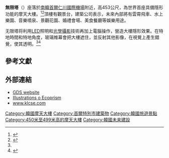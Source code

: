 {{expand|time=2014-08-02T00:55:40+00:00}}
{{韓國未來建設}}
{{Infobox building
| name               = 無限塔<br/>Infinity Tower
| image              =
| caption            = 電腦繪圖下的無限塔
| location_country = {{ROK-KOR}}
| location           = [[仁川廣域市|仁川廣域市]]{{link-en|青羅國際城|Cheongna International City}}
| latd  = | latm = | lats = | latNS = 
| longd = | longm =| longs = | longEW = 
| iso_region         = KR
| coordinates_display= 
| status             = Proposed
| start_date         = 
| alternate_names    = Ecoprism Tower
|awards              = 舉辦單位：韓國土地和住宅公營公司，全國設計大賽（第1名）
|parking             = 2000個車位
| est_completion     =
| client             = {{link-en|韓國土地和住宅公營公司|Korea Land and Housing Corporation}}
| completion_date    = 
| building_type      = 休閒娛樂
| roof               = 453公尺（1,486英尺）
| top_floor          = 397公尺（1,302英尺）
| floor_count        = 
| structural_engineer= King-Le Chang 張敬禮
| main_contractor    = 
| architect          =  GDS Architects、{{link-en|SAMOO建築工程事務所|Samoo Architects & Engineers}}<ref name=center>{{cite web|title=Cheongna City Infinity Tower|url=http://skyscrapercenter.com/incheon/cheongna-city-infinity-tower/8747/|publisher=Skyscraper Center|accessdate=16 September 2013|archive-date=2020-02-18|archive-url=https://web.archive.org/web/20200218232042/http://www.skyscrapercenter.com/incheon/cheongna-city-infinity-tower/8747|dead-url=no}}</ref>
}}

'''無限塔'''（{{lang-en|Tower Infinity}}）座落於[[南韓|南韓]][[首爾|首爾]][[仁川國際機場|仁川國際機場]]附近，高453公尺，為世界首座具備隱形功能的摩天大樓。<ref name=archi>{{cite web|last=Chan|first=Kelly|title=GDS Architects to Design World's First Invisible Tower|url=http://www.architizer.com/blog/invisible-tower-gds/|publisher=Architizer|accessdate=2013-09-16 |archive-date=2017-09-06|archive-url=https://web.archive.org/web/20170906035927/https://architizer.com/blog/invisible-tower-gds/|dead-url=no}}</ref><ref name=cnn>{{cite news|last=Cripps|first=Karla|title=Coming soon: World's first 'invisible' tower|url=http://edition.cnn.com/2013/09/12/travel/seoul-invisible-skyscraper-tower-infinity/?hpt=travel_hp_herobox|accessdate=16 September 2013|newspaper=CNN|date=16 September 2013|archive-date=2017-04-09|archive-url=https://web.archive.org/web/20170409200604/http://edition.cnn.com/2013/09/12/travel/seoul-invisible-skyscraper-tower-infinity/?hpt=travel_hp_herobox|dead-url=no}}</ref>頂樓有觀景台，建築公司表示，未來內部將有雲霄飛車、水上樂園、音樂噴泉、景觀花園、婚禮會場、美食餐廳等娛樂用途。

无限塔将利用[[LED|LED]]照明和[[光學|光學]][[攝影|攝影]]技術再加上電腦操作，營造大樓隱形效果。在特地時間和特地角度，玻璃帷幕會把大樓遮住，並反射其他影像，在視覺上產生錯覺，使其透明。<ref name=cnn /><ref name=insider>{{cite news|last=Willett|first=Megan|title=Korea Will Soon Be Home To The World's First 'Invisible' Skyscraper|url=http://www.businessinsider.com/tower-infinity-first-invisible-skyscraper-2013-9|accessdate=16 September 2013|newspaper=Business Insider|date=11 September 2013|archive-date=2017-12-22|archive-url=https://web.archive.org/web/20171222131720/http://www.businessinsider.com/tower-infinity-first-invisible-skyscraper-2013-9|dead-url=no}}</ref>

== 參考文獻 ==
{{reflist}}

==外部連結==
*[http://www.gdsarchitects.com/flash/index.html GDS website] {{Wayback|url=http://www.gdsarchitects.com/flash/index.html |date=20061015152032 }}
*[http://news.nationalpost.com/2013/09/13/tower-infinity-in-south-korea-to-be-the-worlds-first-invisible-skyscraper/ Illustrations o Ecoprism] {{Webarchive|url=https://archive.today/20130917084649/http://news.nationalpost.com/2013/09/13/tower-infinity-in-south-korea-to-be-the-worlds-first-invisible-skyscraper/ |date=2013-09-17 }}
*[http://www.klcse.com www.klcse.com] {{Wayback|url=http://www.klcse.com/ |date=20190510144011 }}

{{Supertall skyscrapers}}

[[Category:韓國摩天大樓|Category:韓國摩天大樓]]
[[Category:首爾特別市建築物|Category:首爾特別市建築物]]
[[Category:韓國旅遊景點|Category:韓國旅遊景點]]
[[Category:450米至499米高的摩天大樓|Category:450米至499米高的摩天大樓]]
[[Category:韓國未来建設|Category:韓國未来建設]]